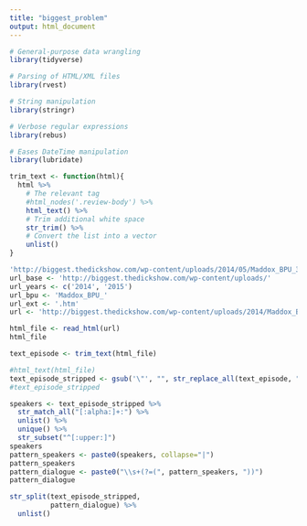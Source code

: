 ```yaml
---
title: "biggest_problem"
output: html_document
---
```


```r
# General-purpose data wrangling
library(tidyverse)  

# Parsing of HTML/XML files  
library(rvest)    

# String manipulation
library(stringr)   

# Verbose regular expressions
library(rebus)     

# Eases DateTime manipulation
library(lubridate)
```
```r
trim_text <- function(html){
  html %>% 
    # The relevant tag
    #html_nodes('.review-body') %>%      
    html_text() %>% 
    # Trim additional white space
    str_trim() %>%                       
    # Convert the list into a vector
    unlist()                             
}
```


```r
'http://biggest.thedickshow.com/wp-content/uploads/2014/05/Maddox_BPU_3.htm'
url_base <- 'http://biggest.thedickshow.com/wp-content/uploads/' 
url_years <- c('2014', '2015')
url_bpu <- 'Maddox_BPU_'
url_ext <- '.htm'
url <- 'http://biggest.thedickshow.com/wp-content/uploads/2014/Maddox_BPU_54.htm'
```

```r
html_file <- read_html(url)
html_file
```
```r
text_episode <- trim_text(html_file)
```


```r
#html_text(html_file)
text_episode_stripped <- gsub('\"', "", str_replace_all(text_episode, "[\r\n]" , ""))
#text_episode_stripped
```
```r
speakers <- text_episode_stripped %>% 
  str_match_all("[:alpha:]+:") %>% 
  unlist() %>% 
  unique() %>%
  str_subset("^[:upper:]")
speakers
pattern_speakers <- paste0(speakers, collapse="|")
pattern_speakers
pattern_dialogue <- paste0("\\s+(?=(", pattern_speakers, "))")
pattern_dialogue

str_split(text_episode_stripped, 
          pattern_dialogue) %>% 
  unlist()
```


